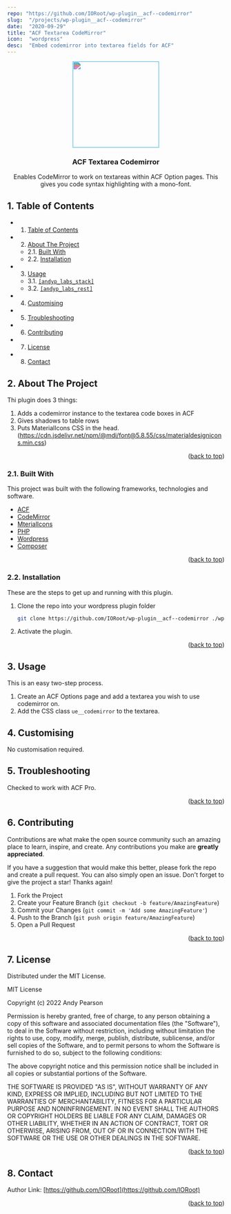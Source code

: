 ```yaml
---
repo: "https://github.com/IORoot/wp-plugin__acf--codemirror"
slug:  "/projects/wp-plugin__acf--codemirror"
date:  "2020-09-29"
title: "ACF Textarea CodeMirror"
icon:  "wordpress"
desc:  "Embed codemirror into textarea fields for ACF"
---
```


<div id="top"></div>

<div align="center">

<div style="filter: invert(32%) sepia(14%) saturate(4989%) hue-rotate(166deg) brightness(104%) contrast(74%);">
<img src="https://svg-rewriter.sachinraja.workers.dev/?url=https%3A%2F%2Fcdn.jsdelivr.net%2Fnpm%2F%40mdi%2Fsvg%406.7.96%2Fsvg%2Fcode-braces-box.svg&fill=%23B91C1C&width=200px&height=200px" style="width:200px;"/>
</div>

<h3 align="center">ACF Textarea Codemirror</h3>

<p align="center">
    Enables CodeMirror to work on textareas within ACF Option pages. This gives you code syntax highlighting with a mono-font.
</p>    
</div>

##  1. <a name='TableofContents'></a>Table of Contents


* 1. [Table of Contents](#TableofContents)
* 2. [About The Project](#AboutTheProject)
	* 2.1. [Built With](#BuiltWith)
	* 2.2. [Installation](#Installation)
* 3. [Usage](#Usage)
	* 3.1. [`[andyp_labs_stack]`](#andyp_labs_stack)
	* 3.2. [`[andyp_labs_rest]`](#andyp_labs_rest)
* 4. [Customising](#Customising)
* 5. [Troubleshooting](#Troubleshooting)
* 6. [Contributing](#Contributing)
* 7. [License](#License)
* 8. [Contact](#Contact)



##  2. <a name='AboutTheProject'></a>About The Project

Thi plugin does 3 things:

1. Adds a codemirror instance to the textarea code boxes in ACF
2. Gives shadows to table rows
3. Puts MaterialIcons CSS in the head. (https://cdn.jsdelivr.net/npm/@mdi/font@5.8.55/css/materialdesignicons.min.css)


<p align="right">(<a href="#top">back to top</a>)</p>



###  2.1. <a name='BuiltWith'></a>Built With

This project was built with the following frameworks, technologies and software.

* [ACF](https://www.advancedcustomfields.com/)
* [CodeMirror](https://codemirror.net/)
* [MterialIcons](https://materialdesignicons.com/)
* [PHP](https://php.net/)
* [Wordpress](https://wordpress.org/)
* [Composer](https://getcomposer.org/)

<p align="right">(<a href="#top">back to top</a>)</p>




###  2.2. <a name='Installation'></a>Installation

These are the steps to get up and running with this plugin.

1. Clone the repo into your wordpress plugin folder
    ```sh
    git clone https://github.com/IORoot/wp-plugin__acf--codemirror ./wp-content/plugins/acf_codemirror
    ```
1. Activate the plugin.


<p align="right">(<a href="#top">back to top</a>)</p>



##  3. <a name='Usage'></a>Usage

This is an easy two-step process.

1. Create an ACF Options page and add a textarea you wish to use codemirror on.
1. Add the  CSS class `ue__codemirror` to the textarea.


##  4. <a name='Customising'></a> Customising

No customisation required.

##  5. <a name='Troubleshooting'></a>Troubleshooting

Checked to work with ACF Pro.

<p align="right">(<a href="#top">back to top</a>)</p>


##  6. <a name='Contributing'></a>Contributing

Contributions are what make the open source community such an amazing place to learn, inspire, and create. Any contributions you make are **greatly appreciated**.

If you have a suggestion that would make this better, please fork the repo and create a pull request. You can also simply open an issue.
Don't forget to give the project a star! Thanks again!

1. Fork the Project
2. Create your Feature Branch (`git checkout -b feature/AmazingFeature`)
3. Commit your Changes (`git commit -m 'Add some AmazingFeature'`)
4. Push to the Branch (`git push origin feature/AmazingFeature`)
5. Open a Pull Request

<p align="right">(<a href="#top">back to top</a>)</p>



##  7. <a name='License'></a>License

Distributed under the MIT License.

MIT License

Copyright (c) 2022 Andy Pearson

Permission is hereby granted, free of charge, to any person obtaining a copy
of this software and associated documentation files (the "Software"), to deal
in the Software without restriction, including without limitation the rights
to use, copy, modify, merge, publish, distribute, sublicense, and/or sell
copies of the Software, and to permit persons to whom the Software is
furnished to do so, subject to the following conditions:

The above copyright notice and this permission notice shall be included in all
copies or substantial portions of the Software.

THE SOFTWARE IS PROVIDED "AS IS", WITHOUT WARRANTY OF ANY KIND, EXPRESS OR
IMPLIED, INCLUDING BUT NOT LIMITED TO THE WARRANTIES OF MERCHANTABILITY,
FITNESS FOR A PARTICULAR PURPOSE AND NONINFRINGEMENT. IN NO EVENT SHALL THE
AUTHORS OR COPYRIGHT HOLDERS BE LIABLE FOR ANY CLAIM, DAMAGES OR OTHER
LIABILITY, WHETHER IN AN ACTION OF CONTRACT, TORT OR OTHERWISE, ARISING FROM,
OUT OF OR IN CONNECTION WITH THE SOFTWARE OR THE USE OR OTHER DEALINGS IN THE
SOFTWARE.

<p align="right">(<a href="#top">back to top</a>)</p>



##  8. <a name='Contact'></a>Contact

Author Link: [https://github.com/IORoot](https://github.com/IORoot)

<p align="right">(<a href="#top">back to top</a>)</p>

